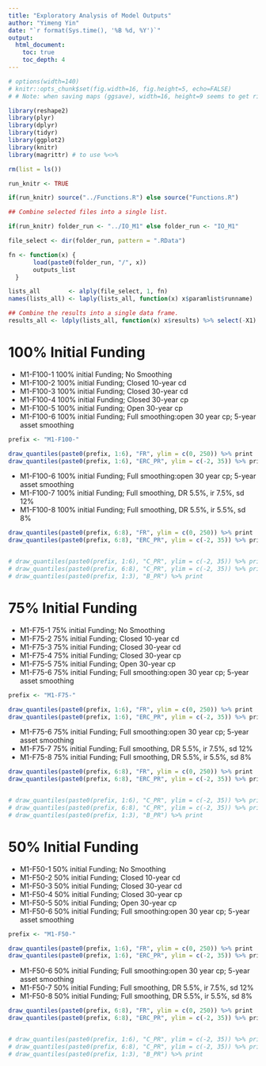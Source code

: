 ```yaml
---
title: "Exploratory Analysis of Model Outputs"
author: "Yimeng Yin"
date: "`r format(Sys.time(), '%B %d, %Y')`"
output: 
  html_document:
    toc: true
    toc_depth: 4
---
```



```r

# options(width=140)
# knitr::opts_chunk$set(fig.width=16, fig.height=5, echo=FALSE)
# # Note: when saving maps (ggsave), width=16, height=9 seems to get rid of white space

```




```r
library(reshape2)
library(plyr)
library(dplyr)
library(tidyr)
library(ggplot2)
library(knitr)
library(magrittr) # to use %<>%

rm(list = ls())

run_knitr <- TRUE

if(run_knitr) source("../Functions.R") else source("Functions.R")


```


```r
## Combine selected files into a single list.

if(run_knitr) folder_run <- "../IO_M1" else folder_run <- "IO_M1"

file_select <- dir(folder_run, pattern = ".RData")

fn <- function(x) {
       load(paste0(folder_run, "/", x))
       outputs_list
  }

lists_all        <- alply(file_select, 1, fn)
names(lists_all) <- laply(lists_all, function(x) x$paramlist$runname)

## Combine the results into a single data frame.
results_all <- ldply(lists_all, function(x) x$results) %>% select(-X1)


```



# 100% Initial Funding

- M1-F100-1	100% initial Funding; No Smoothing 
- M1-F100-2	100% initial Funding; Closed 10-year cd
- M1-F100-3	100% initial Funding; Closed 30-year cd
- M1-F100-4	100% initial Funding; Closed 30-year cp
- M1-F100-5	100% initial Funding; Open 30-year cp
- M1-F100-6	100% initial Funding; Full smoothing:open 30 year cp; 5-year asset smoothing
	
	
	
```r

prefix <- "M1-F100-"

draw_quantiles(paste0(prefix, 1:6), "FR", ylim = c(0, 250)) %>% print
draw_quantiles(paste0(prefix, 1:6), "ERC_PR", ylim = c(-2, 35)) %>% print

```


- M1-F100-6	100% initial Funding; Full smoothing:open 30 year cp; 5-year asset smoothing
- M1-F100-7	100% initial Funding; Full smoothing, DR 5.5%, ir 7.5%, sd 12%
- M1-F100-8	100% initial Funding; Full smoothing, DR 5.5%, ir 5.5%, sd 8%

```r

draw_quantiles(paste0(prefix, 6:8), "FR", ylim = c(0, 250)) %>% print
draw_quantiles(paste0(prefix, 6:8), "ERC_PR", ylim = c(-2, 35)) %>% print


# draw_quantiles(paste0(prefix, 1:6), "C_PR", ylim = c(-2, 35)) %>% print
# draw_quantiles(paste0(prefix, 6:8), "C_PR", ylim = c(-2, 35)) %>% print
# draw_quantiles(paste0(prefix, 1:3), "B_PR") %>% print
```


# 75% Initial Funding
- M1-F75-1	75% initial Funding; No Smoothing 
- M1-F75-2	75% initial Funding; Closed 10-year cd
- M1-F75-3	75% initial Funding; Closed 30-year cd
- M1-F75-4	75% initial Funding; Closed 30-year cp
- M1-F75-5	75% initial Funding; Open 30-year cp
- M1-F75-6	75% initial Funding; Full smoothing:open 30 year cp; 5-year asset smoothing

	
	
```r

prefix <- "M1-F75-"

draw_quantiles(paste0(prefix, 1:6), "FR", ylim = c(0, 250)) %>% print
draw_quantiles(paste0(prefix, 1:6), "ERC_PR", ylim = c(-2, 35)) %>% print

```

- M1-F75-6	75% initial Funding; Full smoothing:open 30 year cp; 5-year asset smoothing
- M1-F75-7	75% initial Funding; Full smoothing, DR 5.5%, ir 7.5%, sd 12%
- M1-F75-8	75% initial Funding; Full smoothing, DR 5.5%, ir 5.5%, sd 8%

```r

draw_quantiles(paste0(prefix, 6:8), "FR", ylim = c(0, 250)) %>% print
draw_quantiles(paste0(prefix, 6:8), "ERC_PR", ylim = c(-2, 35)) %>% print


# draw_quantiles(paste0(prefix, 1:6), "C_PR", ylim = c(-2, 35)) %>% print
# draw_quantiles(paste0(prefix, 6:8), "C_PR", ylim = c(-2, 35)) %>% print
# draw_quantiles(paste0(prefix, 1:3), "B_PR") %>% print
```



# 50% Initial Funding
- M1-F50-1	50% initial Funding; No Smoothing 
- M1-F50-2	50% initial Funding; Closed 10-year cd
- M1-F50-3	50% initial Funding; Closed 30-year cd
- M1-F50-4	50% initial Funding; Closed 30-year cp
- M1-F50-5	50% initial Funding; Open 30-year cp
- M1-F50-6	50% initial Funding; Full smoothing:open 30 year cp; 5-year asset smoothing

	
	
```r

prefix <- "M1-F50-"

draw_quantiles(paste0(prefix, 1:6), "FR", ylim = c(0, 250)) %>% print
draw_quantiles(paste0(prefix, 1:6), "ERC_PR", ylim = c(-2, 35)) %>% print

```

- M1-F50-6	50% initial Funding; Full smoothing:open 30 year cp; 5-year asset smoothing
- M1-F50-7	50% initial Funding; Full smoothing, DR 5.5%, ir 7.5%, sd 12%
- M1-F50-8	50% initial Funding; Full smoothing, DR 5.5%, ir 5.5%, sd 8%

```r


draw_quantiles(paste0(prefix, 6:8), "FR", ylim = c(0, 250)) %>% print
draw_quantiles(paste0(prefix, 6:8), "ERC_PR", ylim = c(-2, 35)) %>% print


# draw_quantiles(paste0(prefix, 1:6), "C_PR", ylim = c(-2, 35)) %>% print
# draw_quantiles(paste0(prefix, 6:8), "C_PR", ylim = c(-2, 35)) %>% print
# draw_quantiles(paste0(prefix, 1:3), "B_PR") %>% print
```


